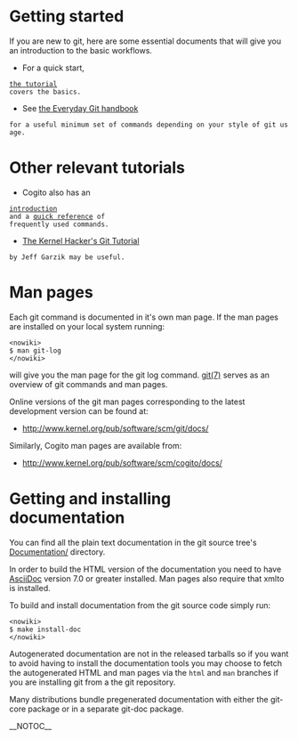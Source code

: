 = Getting started =

If you are new to git, here are some essential documents that will
give you an introduction to the basic workflows.

* For a quick start,
 [http://www.kernel.org/pub/software/scm/git/docs/tutorial.html the tutorial]
 covers the basics.

* See [http://www.kernel.org/pub/software/scm/git/docs/everyday.html the Everyday Git handbook]
 for a useful minimum set of commands depending on your style of git usage.

= Other relevant tutorials =

* Cogito also has an
 [http://www.kernel.org/pub/software/scm/cogito/docs/introduction.html introduction]
 and a [http://www.kernel.org/pub/software/scm/cogito/docs/cg-ref.html quick reference] of
 frequently used commands.

* [http://linux.yyz.us/git-howto.html The Kernel Hacker's Git Tutorial]
 by Jeff Garzik may be useful.

= Man pages =

Each git command is documented in it's own man page. If the man pages are installed
on your local system running: <pre><nowiki>
$ man git-log
</nowiki></pre>
will give you the man page for the git log command.
[http://www.kernel.org/pub/software/scm/git/docs/git.html git(7)]
serves as an overview of git commands and man pages.

Online versions of the git man pages corresponding to the
latest development version can be found at:

* http://www.kernel.org/pub/software/scm/git/docs/

Similarly, Cogito man pages are available from:

* http://www.kernel.org/pub/software/scm/cogito/docs/

= Getting and installing documentation =

You can find all the plain text documentation in the git source tree's
[http://www.kernel.org/git/?p=git/git.git;a=tree;f=Documentation Documentation/]
directory.

In order to build the HTML version of the documentation you need to have [[AsciiDoc]]
version 7.0 or greater installed. Man pages also require that xmlto is installed.

To build and install documentation from the git source code simply
run: <pre><nowiki>
$ make install-doc
</nowiki></pre>

Autogenerated documentation are not in the released tarballs so if you want to
avoid having to install the documentation tools you may choose to
fetch the autogenerated HTML and man pages via the <code><nowiki>html</nowiki></code> and <code><nowiki>man</nowiki></code>
branches if you are installing git from a the git repository.

Many distributions bundle pregenerated documentation with either the git-core
package or in a separate git-doc package.

__NOTOC__